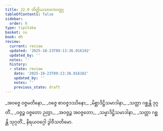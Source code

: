 ```yaml
---
title: 22.9 တိတ္ထိယသာဝကဝတ္ထု
tableOfContents: false
sidebar:
  order: 9
type: tipitaka
basket: su
book: dh
review:
  current: review
  updated: '2025-10-23T09:13:36.016102'
  updated_by: ''
  notes: ''
  history:
  - state: review
    date: '2025-10-23T09:13:36.016102'
    updated_by: ''
    notes: ''
    previous_state: draft
---
```



<ReviewStatus review={frontmatter.review} showDetails={true} />

<HypothesisAnnotation frontmatter={frontmatter} />

<DynamicBreadcrumb />

<Division number="318" book="dh" e="ch" v="18" p="58">

<Paragraph number="342" type="verses" book="dh">
_အဝဇ္ဇေ ဝဇ္ဇမတိနော,_  
_ဝဇ္ဇေ စာဝဇ္ဇဒဿိနော;_  
_မိစ္ဆာဒိဋ္ဌိသမာဒါနာ,_  
_သတ္တာ ဂစ္ဆန္တိ ဒုဂ္ဂတိံ._  

</Paragraph>

</Division>
<Division number="319" book="dh" e="ch" v="18" p="58">

<Paragraph number="343" type="verses" book="dh">
_ဝဇ္ဇဉ္စ ဝဇ္ဇတော ဉတွာ,_  
_အဝဇ္ဇဉ္စ အဝဇ္ဇတော;_  
_သမ္မာဒိဋ္ဌိသမာဒါနာ,_  
_သတ္တာ ဂစ္ဆန္တိ သုဂ္ဂတိံ._  


</Paragraph>
</Division>

<Paragraph number="344" type="center" book="dh">
နိရယဝဂ္ဂေါ ဒွါဝီသတိမော.
</Paragraph>